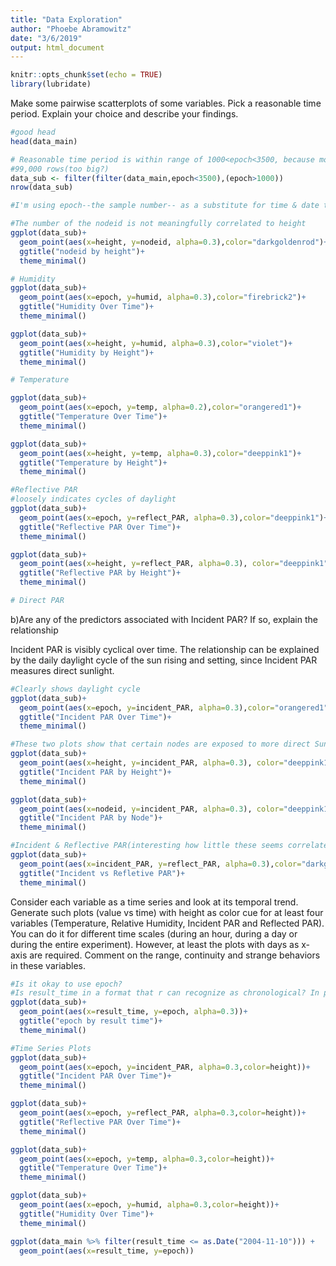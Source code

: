 ```yaml
---
title: "Data Exploration"
author: "Phoebe Abramowitz"
date: "3/6/2019"
output: html_document
---
```


```r
knitr::opts_chunk$set(echo = TRUE)
library(lubridate)
```
Make some pairwise scatterplots of some variables. Pick a reasonable time period.
Explain your choice and describe your findings.
```r
#good head 
head(data_main)

# Reasonable time period is within range of 1000<epoch<3500, because most values occur there, not first
#99,000 rows(too big?)
data_sub <- filter(filter(data_main,epoch<3500),(epoch>1000))
nrow(data_sub)

#I'm using epoch--the sample number-- as a substitute for time & date throughout, becuase it's numeric

#The number of the nodeid is not meaningfully correlated to height
ggplot(data_sub)+
  geom_point(aes(x=height, y=nodeid, alpha=0.3),color="darkgoldenrod")+
  ggtitle("nodeid by height")+
  theme_minimal()

# Humidity
ggplot(data_sub)+
  geom_point(aes(x=epoch, y=humid, alpha=0.3),color="firebrick2")+
  ggtitle("Humidity Over Time")+
  theme_minimal()

ggplot(data_sub)+
  geom_point(aes(x=height, y=humid, alpha=0.3),color="violet")+
  ggtitle("Humidity by Height")+
  theme_minimal()

# Temperature

ggplot(data_sub)+
  geom_point(aes(x=epoch, y=temp, alpha=0.2),color="orangered1")+
  ggtitle("Temperature Over Time")+
  theme_minimal()

ggplot(data_sub)+
  geom_point(aes(x=height, y=temp, alpha=0.3),color="deeppink1")+
  ggtitle("Temperature by Height")+
  theme_minimal()

#Reflective PAR
#loosely indicates cycles of daylight
ggplot(data_sub)+
  geom_point(aes(x=epoch, y=reflect_PAR, alpha=0.3),color="deeppink1")+
  ggtitle("Reflective PAR Over Time")+
  theme_minimal()

ggplot(data_sub)+
  geom_point(aes(x=height, y=reflect_PAR, alpha=0.3), color="deeppink1")+
  ggtitle("Reflective PAR by Height")+
  theme_minimal()

# Direct PAR
```
b)Are any of the predictors associated with Incident PAR? If so, explain the relationship

Incident PAR is visibly cyclical over time. The relationship can be explained by the daily daylight cycle of the sun rising and setting, since Incident PAR measures direct sunlight. 
```r
#Clearly shows daylight cycle
ggplot(data_sub)+
  geom_point(aes(x=epoch, y=incident_PAR, alpha=0.3),color="orangered1")+
  ggtitle("Incident PAR Over Time")+
  theme_minimal()

#These two plots show that certain nodes are exposed to more direct Sunlight, but not necessarily by height
ggplot(data_sub)+
  geom_point(aes(x=height, y=incident_PAR, alpha=0.3), color="deeppink1")+
  ggtitle("Incident PAR by Height")+
  theme_minimal()

ggplot(data_sub)+
  geom_point(aes(x=nodeid, y=incident_PAR, alpha=0.3), color="deeppink1")+
  ggtitle("Incident PAR by Node")+
  theme_minimal()

#Incident & Reflective PAR(interesting how little these seems correlated)
ggplot(data_sub)+
  geom_point(aes(x=incident_PAR, y=reflect_PAR, alpha=0.3),color="darkgoldenrod")+
  ggtitle("Incident vs Refletive PAR")+
  theme_minimal()

```

Consider each variable as a time series and look at its temporal trend. Generate such
plots (value vs time) with height as color cue for at least four variables (Temperature,
Relative Humidity, Incident PAR and Reflected PAR). You can do it for different time
scales (during an hour, during a day or during the entire experiment). However, at
least the plots with days as x-axis are required. Comment on the range, continuity and
strange behaviors in these variables.
```r
#Is it okay to use epoch?
#Is result_time in a format that r can recognize as chronological? In plot below, no
ggplot(data_sub)+
  geom_point(aes(x=result_time, y=epoch, alpha=0.3))+
  ggtitle("epoch by result time")+
  theme_minimal()

#Time Series Plots
ggplot(data_sub)+
  geom_point(aes(x=epoch, y=incident_PAR, alpha=0.3,color=height))+
  ggtitle("Incident PAR Over Time")+
  theme_minimal()

ggplot(data_sub)+
  geom_point(aes(x=epoch, y=reflect_PAR, alpha=0.3,color=height))+
  ggtitle("Reflective PAR Over Time")+
  theme_minimal()

ggplot(data_sub)+
  geom_point(aes(x=epoch, y=temp, alpha=0.3,color=height))+
  ggtitle("Temperature Over Time")+
  theme_minimal()

ggplot(data_sub)+
  geom_point(aes(x=epoch, y=humid, alpha=0.3,color=height))+
  ggtitle("Humidity Over Time")+
  theme_minimal()
```

```r
ggplot(data_main %>% filter(result_time <= as.Date("2004-11-10"))) +
  geom_point(aes(x=result_time, y=epoch))
```


